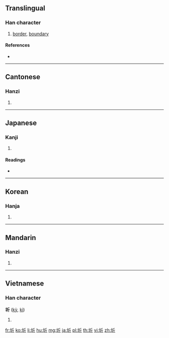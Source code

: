 {{also|垠}}
==Translingual==

===Han character===
{{Han char|rn=32|rad=土|as=04|sn=7|four=42121|canj=GHML|ids=⿰土斤}}

# [[border]], [[boundary]]

====References====
* {{Han ref|kx=0224.190|dkj=04903|dj=0459.070|hdz=10423.070|uh=573B|ud=22331|bh=A7A6|bd=42918}}

----

==Cantonese==

===Hanzi===
{{yue-hanzi|jyut=|y=kei4, ngan4}}

# {{defn|lang=yue|sort=土04}}

----

==Japanese==

===Kanji===
{{ja-kanji|grade=|rs=土04}}

# {{defn|lang=ja|sort=土04}}

====Readings====
* {{ja-readings|on=[[き]] (ki), [[ぎん]] (gin)|kun=[[さかい]] (sakai)}}

----

==Korean==

===Hanja===
{{ko-hanja|hangeul=[[기]], [[은]]|rv=gi, eun|mr=ki, ŭn}}

# {{defn|lang=ko|sort=土04}}

----

==Mandarin==

===Hanzi===
{{cmn-hanzi|pin=[[qí]] ([[qi2]]), [[yín]] ([[yin2]])|wg=ch'i<sup>2</sup>, yin<sup>2</sup>}}

# {{defn|lang=cmn|sort=土04}}

----

==Vietnamese==

===Han character===
'''圻''' ([[kỳ]], [[kì]])

# {{defn|lang=vi}}

[[fr:圻]]
[[ko:圻]]
[[li:圻]]
[[hu:圻]]
[[mg:圻]]
[[ja:圻]]
[[pl:圻]]
[[th:圻]]
[[vi:圻]]
[[zh:圻]]
